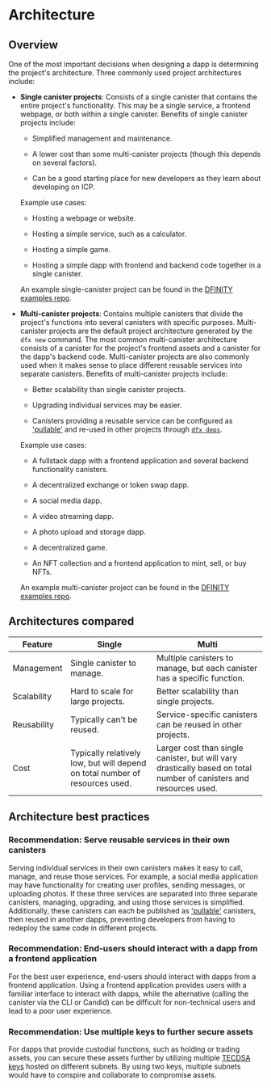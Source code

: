 # Architecture 

## Overview 

One of the most important decisions when designing a dapp is determining the project's architecture. Three commonly used project architectures include:

- **Single canister projects**: Consists of a single canister that contains the entire project's functionality. This may be a single service, a frontend webpage, or both within a single canister. Benefits of single canister projects include:

    - Simplified management and maintenance.

    - A lower cost than some multi-canister projects (though this depends on several factors). 

    - Can be a good starting place for new developers as they learn about developing on ICP. 

    Example use cases:

    - Hosting a webpage or website.

    - Hosting a simple service, such as a calculator.

    - Hosting a simple game.

    - Hosting a simple dapp with frontend and backend code together in a single canister. 

    An example single-canister project can be found in the [DFINITY examples repo](https://github.com/dfinity/examples/tree/master/motoko/calc).

- **Multi-canister projects**: Contains multiple canisters that divide the project's functions into several canisters with specific purposes. Multi-canister projects are the default project architecture generated by the `dfx new` command. The most common multi-canister architecture consists of a canister for the project's frontend assets and a canister for the dapp's backend code. Multi-canister projects are also commonly used when it makes sense to place different reusable services into separate canisters. Benefits of multi-canister projects include:

    - Better scalability than single canister projects.
    
    - Upgrading individual services may be easier. 

    - Canisters providing a reusable service can be configured as ['pullable'](/docs/current/developer-docs/setup/pulling-canister-dependencies) and re-used in other projects through [`dfx deps`](/docs/current/references/cli-reference/dfx-deps). 

    Example use cases:

    - A fullstack dapp with a frontend application and several backend functionality canisters.

    - A decentralized exchange or token swap dapp.

    - A social media dapp. 

    - A video streaming dapp.

    - A photo upload and storage dapp.

    - A decentralized game.

    - An NFT collection and a frontend application to mint, sell, or buy NFTs. 

    An example multi-canister project can be found in the [DFINITY examples repo](https://github.com/dfinity/examples/tree/master/motoko/ic-pos).

## Architectures compared 

| Feature | Single | Multi | 
|---------|--------|-------|
| Management | Single canister to manage. | Multiple canisters to manage, but each canister has a specific function. |
| Scalability | Hard to scale for large projects. | Better scalability than single projects. | 
| Reusability | Typically can't be reused. | Service-specific canisters can be reused in other projects. | 
| Cost | Typically relatively low, but will depend on total number of resources used. | Larger cost than single canister, but will vary drastically based on total number of canisters and resources used. | 

## Architecture best practices

### Recommendation: Serve reusable services in their own canisters 

Serving individual services in their own canisters makes it easy to call, manage, and reuse those services. For example, a social media application may have functionality for creating user profiles, sending messages, or uploading photos. If these three services are separated into three separate canisters, managing, upgrading, and using those services is simplified. Additionally, these canisters can each be published as ['pullable'](/docs/current/developer-docs/setup/pulling-canister-dependencies) canisters, then reused in another dapps, preventing developers from having to redeploy the same code in different projects.

### Recommendation: End-users should interact with a dapp from a frontend application

For the best user experience, end-users should interact with dapps from a frontend application. Using a frontend application provides users with a familiar interface to interact with dapps, while the alternative (calling the canister via the CLI or Candid) can be difficult for non-technical users and lead to a poor user experience. 

### Recommendation: Use multiple keys to further secure assets

For dapps that provide custodial functions, such as holding or trading assets, you can secure these assets further by utilizing multiple [TECDSA keys](/docs/current/developer-docs/integrations/t-ecdsa/index) hosted on different subnets. By using two keys, multiple subnets would have to conspire and collaborate to compromise assets.
